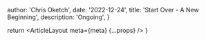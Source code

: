 
  author: 'Chris Oketch',
  date: '2022-12-24',
  title: 'Start Over - A New Beginning',
  description: 'Ongoing',
}

  return <ArticleLayout meta={meta} {...props} />
}
